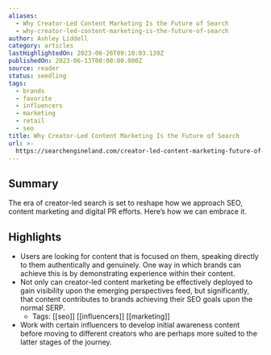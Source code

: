 ```yaml
---
aliases:
  - Why Creator-Led Content Marketing Is the Future of Search
  - why-creator-led-content-marketing-is-the-future-of-search
author: Ashley Liddell
category: articles
lastHighlightedOn: 2023-06-26T09:10:03.139Z
publishedOn: 2023-06-13T00:00:00.000Z
source: reader
status: seedling
tags:
  - brands
  - favorite
  - influencers
  - marketing
  - retail
  - seo
title: Why Creator-Led Content Marketing Is the Future of Search
url: >-
  https://searchengineland.com/creator-led-content-marketing-future-of-search-428185
---
```

## Summary

The era of creator-led search is set to reshape how we approach SEO, content marketing and digital PR efforts. Here’s how we can embrace it.

## Highlights

- Users are looking for content that is focused on them, speaking directly to them authentically and genuinely. One way in which brands can achieve this is by demonstrating experience within their content.
- Not only can creator-led content marketing be effectively deployed to gain visibility upon the emerging perspectives feed, but significantly, that content contributes to brands achieving their SEO goals upon the normal SERP.
    - Tags: [[seo]] [[influencers]] [[marketing]]
- Work with certain influencers to develop initial awareness content before moving to different creators who are perhaps more suited to the latter stages of the journey.
